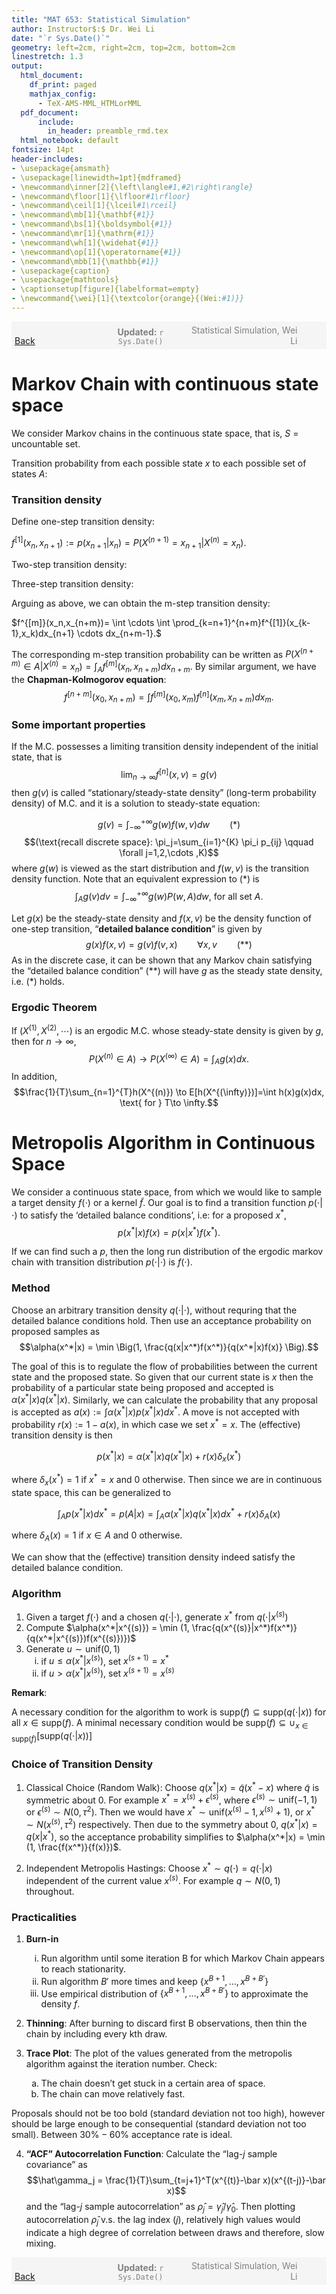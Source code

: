 ```yaml
---
title: "MAT 653: Statistical Simulation"
author: Instructor$:$ Dr. Wei Li
date: "`r Sys.Date()`"
geometry: left=2cm, right=2cm, top=2cm, bottom=2cm
linestretch: 1.3
output:
  html_document:
    df_print: paged
    mathjax_config:
      - TeX-AMS-MML_HTMLorMML   
  pdf_document: 
      include:
        in_header: preamble_rmd.tex
  html_notebook: default
fontsize: 14pt
header-includes:
- \usepackage{amsmath}
- \usepackage[linewidth=1pt]{mdframed}
- \newcommand\inner[2]{\left\langle#1,#2\right\rangle}
- \newcommand\floor[1]{\lfloor#1\rfloor}
- \newcommand\ceil[1]{\lceil#1\rceil}
- \newcommand\mb[1]{\mathbf{#1}}
- \newcommand\bs[1]{\boldsymbol{#1}}
- \newcommand\mr[1]{\mathrm{#1}}
- \newcommand\wh[1]{\widehat{#1}}
- \newcommand\op[1]{\operatorname{#1}}
- \newcommand\mbb[1]{\mathbb{#1}}
- \usepackage{caption}
- \usepackage{mathtools}
- \captionsetup[figure]{labelformat=empty}
- \newcommand{\wei}[1]{\textcolor{orange}{(Wei:#1)}}
---
```



<script type="text/x-mathjax-config">
MathJax.Hub.Config({
  TeX: { equationNumbers: { autoNumber: "AMS" } }
});
</script>


<span style="background-color: #f5f5f5; padding: 5px; display: block;">
    <span style="width: 25%; display: inline-block; text-align: left;">
        [Back](javascript:window.history.back())
    </span>
    <span style="width: 30%; display: inline-block; text-align: center; color: grey;">
        **Updated:** `r Sys.Date()`
    </span>
    <span style="width: 35%; display: inline-block; text-align: right; color: grey;">
        Statistical Simulation, Wei Li
    </span>
</span>

<!------------->


# Markov Chain with continuous state space 
We consider Markov chains in the continuous state space, that is, $S$ = uncountable set.

Transition probability from each possible state $x$ to each possible set of states $A$:
\begin{align*}
&P(x_0,A):=P(X^{(n+1)} \in A | X^{(n)}=x_0)\\
\text{CDF}:\ &F(v|x_0):=P(X^{(n+1)} \leq v | X^{(n)}=x_0)\\
\text{One-step transition density function}:\ &f(x_0, v):= \frac{\partial F(v|x_0)}{\partial v}= P(X^{(n+1)}=v|X^{(n)}=x_0)\\
\end{align*}

### Transition density 

Define one-step transition density:

$f^{[1]}(x_n,x_{n+1}):=p(x_{n+1}|x_n)=P(X^{(n+1)}=x_{n+1}|X^{(n)}=x_n).$

Two-step transition density:

\begin{align*}
f^{[2]}(x_n,x_{n+2}):=P(X^{(n+2)}=x_{n+2}|X^{(n)}=x_n)&= \int P(X^{(n+2)}=x_{n+2}|X^{(n+1)}=x_{n+1},X^{(n)}=x_n)  P(X^{(n+1)}=x_{n+1}|X^n=x_n)d x_{n+1}\\
&=\int P(X^{(n+2)}=x_{n+2}|X^{(n+1)}=x_{n+1}) P(X^{(n+1)}=x_{n+1}|X^{(n)}=x_n)d x_{n+1}\\
&=\int f^{[1]}(x_n,x_{n+1}) f^{[1]}(x_{n+1},x_{n+2})d x_{n+1}
\end{align*}

Three-step transition density:

\begin{align*}
f^{[3]}(x_n,x_{n+3}):=P(X^{(n+3)}=x_{n+3}|X^{(n)}=x_n) &= \int P(X^{(n+3)}=x_{n+3}|X^{(n+2)}=x_{n+2}) \cdot P(X^{(n+2)}=x_{n+2}|X^{(n)}=x_n)d x_{n+2}\\
&=\int f^{[1]}(x_{n+2},x_{n+3}) f^{[2]}(x_n,x_{n+2})d x_{n+2}\\
&=\int \int f^{[1]}(x_{n+2},x_{n+3})  f^{[1]}(x_{n+1},x_{n+2})  f^{[1]}(x_n,x_{n+1})d x_{n+1} d x_{n+2}.\\
\end{align*}

Arguing as above, we can obtain the  m-step transition density:

$f^{[m]}(x_n,x_{n+m})= \int \cdots \int \prod_{k=n+1}^{n+m}f^{[1]}(x_{k-1},x_k)dx_{n+1} \cdots dx_{n+m-1}.$

The corresponding m-step transition probability can be written as 
$P(X^{(n+m)} \in A| X^{(n)}=x_n)= \int_A f^{[m]}(x_n,x_{n+m})dx_{n+m}.$ By similar argument, we have the **Chapman-Kolmogorov equation**:
$$
f^{[n+m]}(x_0, x_{n+m})=\int f^{[m]}(x_0, x_{m})f^{[n]}(x_m, x_{n+m})dx_{m}.
$$


### Some important properties

If the M.C. possesses a limiting transition density independent of the initial state, that is 
$$\lim_{n \to \infty}f^{[n]}(x,v)=g(v)$$
then $g(v)$ is called "stationary/steady-state density" (long-term probability density) of M.C. and it is a solution to steady-state equation:

$$g(v)=\int_{-\infty}^{+\infty}g(w)f(w,v)dw \qquad (*)$$
$$(\text{recall discrete space}: \pi_j=\sum_{i=1}^{K} \pi_i p_{ij} \qquad \forall j=1,2,\cdots ,K)$$
where $g(w)$ is viewed as the start distribution and $f(w,v)$ is the transition density function.
Note that an equivalent expression to $(*)$ is
$$\int_A g(v) dv=\int_{-\infty}^{+\infty}g(w)P(w,A)dw \text{, for all set } A.$$


Let $g(x)$ be the steady-state density and $f(x,v)$ be the density function of one-step transition, "**detailed balance condition**" is given by
$$g(x)f(x,v)=g(v)f(v,x) \qquad \forall x,v \qquad (**)$$
As in the discrete case, it can be shown that any Markov chain satisfying the "detailed balance condition" $(**)$ will have $g$ as the steady state density, i.e. $(*)$ holds.

\begin{mdframed}
Proof:
\end{mdframed}

### Ergodic Theorem

If $(X^{(1)},X^{(2)},\cdots)$ is an ergodic M.C. whose steady-state density is given by $g$, then for $n \to \infty$, 
$$P(X^{(n)} \in A) \to P(X^{(\infty)} \in A) = \int_A g(x)dx.$$
In addition, 
$$\frac{1}{T}\sum_{n=1}^{T}h(X^{(n)}) \to E[h(X^{(\infty)})]=\int h(x)g(x)dx, \text{ for } T\to \infty.$$


# Metropolis Algorithm in Continuous Space
We consider a continuous state space, from which we would like to sample a target density $f(\cdot)$ or a kernel $\tilde f$. Our goal is to find a transition function $p(\cdot |\cdot)$ to satisfy the 'detailed balance conditions', i.e: for a proposed $x^*$, $$ p(x^* |x)f(x) =p(x|x^*)f(x^*).$$

If we can find such a $p$, then the long run distribution of the ergodic markov chain with transition distribution $p(\cdot | \cdot)$ is $f(\cdot)$.

### Method
Choose an arbitrary transition density $q(\cdot | \cdot)$, without requring that the detailed balance conditions hold. Then use an acceptance probability on proposed samples as $$\alpha(x^*|x) = \min \Big(1, \frac{q(x|x^*)f(x^*)}{q(x^*|x)f(x)} \Big).$$ 

The goal of this is to regulate the flow of probabilities between the current state and the proposed state. So given that our current state is $x$  then the probability of a particular state being proposed and accepted is $\alpha (x^*|x) q(x^*|x)$. Similarly, we can calculate the probability that any proposal is accepted as $a(x) :=\int \alpha (x^*|x) p(x^*|x)dx^*$. A move is not accepted with probability $r(x) := 1- a(x)$, in which case we set $x^* = x$. The (effective) transition density is then 

$$p(x^*|x) =  \alpha (x^*|x) q(x^*|x) + r(x)\delta_x(x^*)$$

where $\delta_x(x^*) = 1$ if $x^*=x$ and 0 otherwise. Then since we are in continuous state space, this can be generalized to 

$$\int_A p(x^*|x)dx^* = p(A|x) = \int_A\alpha (x^*|x) q(x^*|x)dx^* + r(x)\delta_A(x)$$

where $\delta_A(x) = 1$ if $x\in A$ and 0 otherwise.

We can show that the (effective) transition density indeed satisfy the detailed balance condition.

\begin{mdframed}
Proof: 
\end{mdframed}


### Algorithm 

1. Given a target $f(\cdot)$ and a chosen $q(\cdot|\cdot)$, generate $x^*$ from $q(\cdot| x^{(s)})$
2. Compute $\alpha(x^*|x^{(s)}) = \min (1, \frac{q(x^{(s)}|x^*)f(x^*)}{q(x^*|x^{(s)})f(x^{(s)})})$
3. Generate $u\sim \mbox{unif}(0,1)$
    i. if $u\leq \alpha(x^*|x^{(s)})$, set $x^{(s+1)} = x^*$
    ii. if $u> \alpha(x^*|x^{(s)})$, set $x^{(s+1)} = x^{(s)}$
  
**Remark**:

A necessary condition for the algorithm to work is $\mbox{supp}(f)\subseteq \mbox{supp}(q(\cdot|x))$ for all $x\in \mbox{supp}(f)$.
A minimal necessary condition would be $\mbox{supp}(f)\subseteq \cup_{x\in \mbox{supp}(f)}[\mbox{supp}(q(\cdot|x))]$

### Choice of Transition Density

1. Classical Choice (Random Walk): Choose $q(x^*|x) = \tilde q (x^*-x)$ where $\tilde q$ is symmetric about 0.
For example  $x^* = x^{(s)}+\epsilon^{(s)}$, where $\epsilon^{(s)}\sim \mbox{unif}(-1,1)$ or $\epsilon^{(s)}\sim N(0,\tau^2)$.
Then we would have $x^*\sim \mbox{unif}(x^{(s)}-1,x^{(s)}+1)$, or $x^*\sim N(x^{(s)},\tau^2)$ respectively. Then due to the symmetry about 0, $q(x^*|x) =q(x|x^*)$, so the acceptance probability simplifies to  $\alpha(x^*|x) = \min (1, \frac{f(x^*)}{f(x)})$.

2. Independent Metropolis Hastings: Choose $x^*\sim q(\cdot)=q(\cdot|x)$ independent of the current value $x^{(s)}$. For example $q\sim N(0,1)$ throughout.

### Practicalities

1. **Burn-in** 
    i.   Run algorithm until some iteration B for which Markov Chain appears to reach stationarity.
    ii. Run algorithm $B'$ more times and keep $\{x^{B+1},\ldots,x^{B+B'} \}$
    iii. Use empirical distribution of $\{x^{B+1},\ldots,x^{B+B'} \}$ to approximate the density $f$.
            
2. **Thinning**: After burning to discard first B observations, then thin the chain by including every kth draw.

3. **Trace Plot**: The plot of the values generated from the metropolis algorithm against the iteration number. Check:
    a. The chain doesn't get stuck in a certain area of space.
    b. The chain can move relatively fast. 
    
Proposals should not be too bold (standard deviation not too high), however should be large enough to be consequential (standard deviation not too small).  Between $30\%-60\%$ acceptance rate is ideal.
    
4. **"ACF" Autocorrelation Function**: Calculate the "lag-$j$ sample covariance" as 
$$\hat\gamma_j = \frac{1}{T}\sum_{t=j+1}^T(x^{(t)}-\bar x)(x^{(t-j)}-\bar x)$$
and the "lag-$j$ sample autocorrelation"  as $\hat{\rho}_j = \hat\gamma_j/\hat\gamma_0$. Then plotting autocorrelation $\hat{\rho}_j$ v.s. the lag index ($j$), relatively high values would indicate a high degree of correlation between draws and therefore, slow mixing.

<!------------->
<span style="background-color: #f5f5f5; padding: 5px; display: block;">
    <span style="width: 25%; display: inline-block; text-align: left;">
        [Back](javascript:window.history.back())
    </span>
    <span style="width: 30%; display: inline-block; text-align: center; color: grey;">
        **Updated:** `r Sys.Date()`
    </span>
    <span style="width: 35%; display: inline-block; text-align: right; color: grey;">
        Statistical Simulation, Wei Li
    </span>
</span>
 
